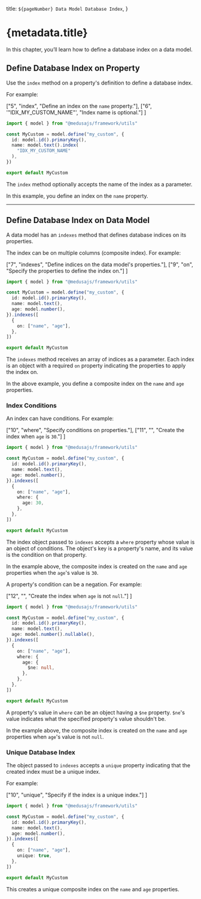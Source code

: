   title: `${pageNumber} Data Model Database Index`,
}

# {metadata.title}

In this chapter, you’ll learn how to define a database index on a data model.

## Define Database Index on Property

Use the `index` method on a property's definition to define a database index.

For example:

  ["5", "index", "Define an index on the `name` property."],
  ["6", '"IDX_MY_CUSTOM_NAME"', "Index name is optional."]
]

```ts highlights={highlights}
import { model } from "@medusajs/framework/utils"

const MyCustom = model.define("my_custom", {
  id: model.id().primaryKey(),
  name: model.text().index(
    "IDX_MY_CUSTOM_NAME"
  ),
})

export default MyCustom
```

The `index` method optionally accepts the name of the index as a parameter.

In this example, you define an index on the `name` property.

---

## Define Database Index on Data Model

A data model has an `indexes` method that defines database indices on its properties.

The index can be on multiple columns (composite index). For example:

  ["7", "indexes", "Define indices on the data model's properties."],
  ["9", "on", "Specify the properties to define the index on."]
]

```ts highlights={dataModelIndexHighlights}
import { model } from "@medusajs/framework/utils"

const MyCustom = model.define("my_custom", {
  id: model.id().primaryKey(),
  name: model.text(),
  age: model.number(),
}).indexes([
  {
    on: ["name", "age"],
  },
])

export default MyCustom
```

The `indexes` method receives an array of indices as a parameter. Each index is an object with a required `on` property indicating the properties to apply the index on.

In the above example, you define a composite index on the `name` and `age` properties.

### Index Conditions

An index can have conditions. For example:

  ["10", "where", "Specify conditions on properties."],
  ["11", "", "Create the index when `age` is `30`."]
]

```ts highlights={conditionHighlights}
import { model } from "@medusajs/framework/utils"

const MyCustom = model.define("my_custom", {
  id: model.id().primaryKey(),
  name: model.text(),
  age: model.number(),
}).indexes([
  {
    on: ["name", "age"],
    where: {
      age: 30,
    },
  },
])

export default MyCustom
```

The index object passed to `indexes` accepts a `where` property whose value is an object of conditions. The object's key is a property's name, and its value is the condition on that property.

In the example above, the composite index is created on the `name` and `age` properties when the `age`'s value is `30`.

A property's condition can be a negation. For example:

  ["12", "", "Create the index when `age` is not `null`."]
]

```ts highlights={negationHighlights}
import { model } from "@medusajs/framework/utils"

const MyCustom = model.define("my_custom", {
  id: model.id().primaryKey(),
  name: model.text(),
  age: model.number().nullable(),
}).indexes([
  {
    on: ["name", "age"],
    where: {
      age: {
        $ne: null,
      },
    },
  },
])

export default MyCustom
```

A property's value in `where` can be an object having a `$ne` property. `$ne`'s value indicates what the specified property's value shouldn't be.

In the example above, the composite index is created on the `name` and `age` properties when `age`'s value is not `null`.

### Unique Database Index

The object passed to `indexes` accepts a `unique` property indicating that the created index must be a unique index.

For example:

  ["10", "unique", "Specify if the index is a unique index."]
]

```ts highlights={uniqueHighlights}
import { model } from "@medusajs/framework/utils"

const MyCustom = model.define("my_custom", {
  id: model.id().primaryKey(),
  name: model.text(),
  age: model.number(),
}).indexes([
  {
    on: ["name", "age"],
    unique: true,
  },
])

export default MyCustom
```

This creates a unique composite index on the `name` and `age` properties.